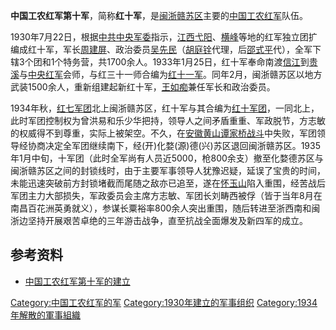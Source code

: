 '''中国工农红军第十军'''，简称'''红十军'''，是[[闽浙赣苏区|闽浙赣苏区]]主要的[[中国工农红军|中国工农红军]]队伍。

1930年7月22日，根据[[中共中央军委|中共中央军委]]指示，[[江西|江西]][[弋阳|弋阳]]、[[横峰|横峰]]等地的红军独立团扩编成红十军，军长[[周建屏|周建屏]]、政治委员[[吴先民|吴先民]]（[[胡庭铨|胡庭铨]]代理，后[[邵式平|邵式平]]代），全军下辖3个团和1个特务营，共1700余人。1933年1月25日，红十军奉命南渡[[信江|信江]]到[[贵溪|贵溪]]与[[中央红军|中央红军]]会师，与红三十一师合编为[[红十一军|红十一军]]。同年2月，闽浙赣苏区以地方武装1500余人，重新组建起新红十军，[[王如痴|王如痴]]兼任军长和政治委员。

1934年秋，[[红七军团|红七军团]]北上闽浙赣苏区，红十军与其合编为[[红十军团|红十军团]]，一同北上，此时军团控制权为曾洪易和乐少华把持，领导人之间矛盾重重、军政脱节，方志敏的权威得不到尊重，实际上被架空。不久，在[[安徽|安徽]][[黄山|黄山]][[谭家桥战斗|谭家桥战斗]]中失败，军团领导经协商决定全军团继续南下，经(开)化婺(源)德(兴)苏区退回闽浙赣苏区。1935年1月中旬，十军团（此时全军尚有人员近5000，枪800余支）撤至化婺德苏区与闽浙赣苏区之间的封锁线时，由于主要军事领导人犹豫迟疑，延误了宝贵的时间，未能迅速突破前方封锁堵截而尾随之敌亦已追至，遂在[[怀玉山|怀玉山]]陷入重围，经苦战后军团主力大部损失，军政委员会主席方志敏、军团长刘畴西被俘（皆于当年8月在南昌百花洲英勇就义），参谋长粟裕率800余人突出重围，随后转进至浙西南和闽浙边坚持开展艰苦卓绝的三年游击战争，直至抗战全面爆发及新四军的成立。

==参考资料==
* [https://web.archive.org/web/20070313165527/http://218.65.3.169:81/renwen/showpage.asp?ser=1214 中国工农红军第十军的建立]

{{中國工農紅軍}}
[[Category:中国工农红军的军|Category:中国工农红军的军]]
[[Category:1930年建立的军事组织|Category:1930年建立的军事组织]]
[[Category:1934年解散的軍事組織|Category:1934年解散的軍事組織]]